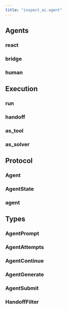 ```yaml
---
title: "inspect_ai.agent"
---
```


## Agents

### react
### bridge
### human

## Execution

### run
### handoff
### as_tool
### as_solver

## Protocol

### Agent
### AgentState
### agent

## Types

### AgentPrompt
### AgentAttempts
### AgentContinue
### AgentGenerate
### AgentSubmit
### HandoffFilter

